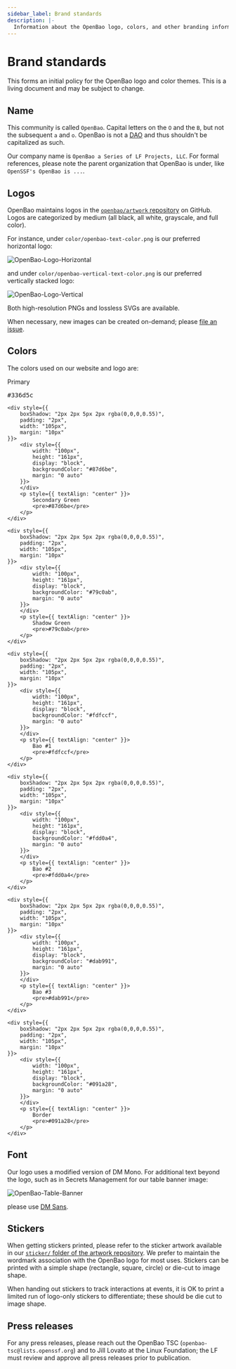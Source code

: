 ```yaml
---
sidebar_label: Brand standards
description: |-
  Information about the OpenBao logo, colors, and other branding information.
---
```


# Brand standards

This forms an initial policy for the OpenBao logo and color themes. This is a
living document and may be subject to change.

## Name

This community is called `OpenBao`. Capital letters on the `O` and the `B`,
but not the subsequent `a` and `o`. OpenBao is not a [DAO](https://en.wikipedia.org/wiki/Decentralized_autonomous_organization)
and thus shouldn't be capitalized as such.

Our company name is `OpenBao a Series of LF Projects, LLC`. For formal
references, please note the parent organization that OpenBao is under,
like `OpenSSF's OpenBao is ...`.

## Logos

OpenBao maintains logos in the [`openbao/artwork` repository](https://github.com/openbao/artwork)
on GitHub. Logos are categorized by medium (all black, all white, grayscale,
and full color).

For instance, under `color/openbao-text-color.png` is our preferred horizontal logo:

![OpenBao-Logo-Horizontal](https://raw.githubusercontent.com/openbao/artwork/refs/heads/main/color/openbao-text-color.svg)

and under `color/openbao-vertical-text-color.png` is our preferred vertically stacked logo:

![OpenBao-Logo-Vertical](https://raw.githubusercontent.com/openbao/artwork/refs/heads/main/color/openbao-vertical-text-color.svg)

Both high-resolution PNGs and lossless SVGs are available.

When necessary, new images can be created on-demand; please [file an issue](https://github.com/openbao/artwork/issues/new/choose).

## Colors

The colors used on our website and logo are:

<div style={{
    display: "flex",
    flexWrap: "wrap",
    width: "100%",
}}>
    <div style={{
        boxShadow: "2px 2px 5px 2px rgba(0,0,0,0.55)",
        padding: "2px",
        width: "105px",
        margin: "10px"
    }}>
        <div style={{
            width: "100px",
            height: "161px",
            display: "block",
            backgroundColor: "#336d5c",
            margin: "0 auto"
        }}>
        </div>
        <p style={{ textAlign: "center" }}>
            Primary
            <pre>#336d5c</pre>
        </p>
    </div>

    <div style={{
        boxShadow: "2px 2px 5px 2px rgba(0,0,0,0.55)",
        padding: "2px",
        width: "105px",
        margin: "10px"
    }}>
        <div style={{
            width: "100px",
            height: "161px",
            display: "block",
            backgroundColor: "#87d6be",
            margin: "0 auto"
        }}>
        </div>
        <p style={{ textAlign: "center" }}>
            Secondary Green
            <pre>#87d6be</pre>
        </p>
    </div>

    <div style={{
        boxShadow: "2px 2px 5px 2px rgba(0,0,0,0.55)",
        padding: "2px",
        width: "105px",
        margin: "10px"
    }}>
        <div style={{
            width: "100px",
            height: "161px",
            display: "block",
            backgroundColor: "#79c0ab",
            margin: "0 auto"
        }}>
        </div>
        <p style={{ textAlign: "center" }}>
            Shadow Green
            <pre>#79c0ab</pre>
        </p>
    </div>

    <div style={{
        boxShadow: "2px 2px 5px 2px rgba(0,0,0,0.55)",
        padding: "2px",
        width: "105px",
        margin: "10px"
    }}>
        <div style={{
            width: "100px",
            height: "161px",
            display: "block",
            backgroundColor: "#fdfccf",
            margin: "0 auto"
        }}>
        </div>
        <p style={{ textAlign: "center" }}>
            Bao #1
            <pre>#fdfccf</pre>
        </p>
    </div>

    <div style={{
        boxShadow: "2px 2px 5px 2px rgba(0,0,0,0.55)",
        padding: "2px",
        width: "105px",
        margin: "10px"
    }}>
        <div style={{
            width: "100px",
            height: "161px",
            display: "block",
            backgroundColor: "#fdd0a4",
            margin: "0 auto"
        }}>
        </div>
        <p style={{ textAlign: "center" }}>
            Bao #2
            <pre>#fdd0a4</pre>
        </p>
    </div>

    <div style={{
        boxShadow: "2px 2px 5px 2px rgba(0,0,0,0.55)",
        padding: "2px",
        width: "105px",
        margin: "10px"
    }}>
        <div style={{
            width: "100px",
            height: "161px",
            display: "block",
            backgroundColor: "#dab991",
            margin: "0 auto"
        }}>
        </div>
        <p style={{ textAlign: "center" }}>
            Bao #3
            <pre>#dab991</pre>
        </p>
    </div>

    <div style={{
        boxShadow: "2px 2px 5px 2px rgba(0,0,0,0.55)",
        padding: "2px",
        width: "105px",
        margin: "10px"
    }}>
        <div style={{
            width: "100px",
            height: "161px",
            display: "block",
            backgroundColor: "#091a28",
            margin: "0 auto"
        }}>
        </div>
        <p style={{ textAlign: "center" }}>
            Border
            <pre>#091a28</pre>
        </p>
    </div>
</div>

## Font

Our logo uses a modified version of DM Mono. For additional text beyond the
logo, such as in Secrets Management for our table banner image:

![OpenBao-Table-Banner](https://raw.githubusercontent.com/openbao/artwork/refs/heads/main/color/openbao-banner-color.svg)

please use [DM Sans](https://fonts.google.com/specimen/DM+Sans?preview.text=Open-Source%20Secrets%20Maanagement).

## Stickers

When getting stickers printed, please refer to the sticker artwork available
in our [`sticker/` folder of the artwork repository](https://github.com/openbao/artwork/tree/main/stickers).
We prefer to maintain the wordmark association with the OpenBao logo for most
uses. Stickers can be printed with a simple shape (rectangle, square, circle)
or die-cut to image shape.

When handing out stickers to track interactions at events, it is OK to print
a limited run of logo-only stickers to differentiate; these should be die cut
to image shape.

## Press releases

For any press releases, please reach out the OpenBao TSC (`openbao-tsc@lists.openssf.org`)
and to Jill Lovato at the Linux Foundation; the LF must review and approve all press
releases prior to publication.
